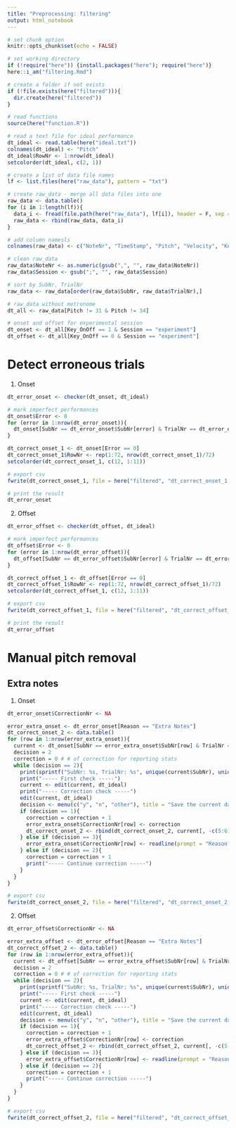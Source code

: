 ```yaml
---
title: "Preprocessing: filtering"
output: html_notebook
---
```


```r
# set chunk option
knitr::opts_chunk$set(echo = FALSE)

# set working directory
if (!require("here")) {install.packages("here"); require("here")}
here::i_am("filtering.Rmd")

# create a folder if not exists
if (!file.exists(here("filtered"))){
  dir.create(here("filtered"))
}

# read functions
source(here("function.R"))

# read a text file for ideal performance
dt_ideal <- read.table(here("ideal.txt"))
colnames(dt_ideal) <- "Pitch"
dt_ideal$RowNr <- 1:nrow(dt_ideal)
setcolorder(dt_ideal, c(2, 1))

# create a list of data file names
lf <- list.files(here("raw_data"), pattern = "txt")

# create raw_data - merge all data files into one
raw_data <- data.table()
for (i in 1:length(lf)){
  data_i <- fread(file.path(here("raw_data"), lf[i]), header = F, sep = " ", dec = ".")
  raw_data <- rbind(raw_data, data_i)
}

# add column namesls
colnames(raw_data) <- c("NoteNr", "TimeStamp", "Pitch", "Velocity", "Key_OnOff", "Device", "SubNr", "TrialNr", "Stimuli", "Session")

# clean raw_data
raw_data$NoteNr <- as.numeric(gsub(",", "", raw_data$NoteNr))
raw_data$Session <- gsub(";", "", raw_data$Session)

# sort by SubNr, TrialNr
raw_data <- raw_data[order(raw_data$SubNr, raw_data$TrialNr),]

# raw_data without metronome
dt_all <- raw_data[Pitch != 31 & Pitch != 34]

# onset and offset for experimental session
dt_onset <- dt_all[Key_OnOff == 1 & Session == "experiment"]
dt_offset <- dt_all[Key_OnOff == 0 & Session == "experiment"]
```

# Detect erroneous trials

1) Onset

```r
dt_error_onset <- checker(dt_onset, dt_ideal)

# mark imperfect performances
dt_onset$Error <- 0
for (error in 1:nrow(dt_error_onset)){
  dt_onset[SubNr == dt_error_onset$SubNr[error] & TrialNr == dt_error_onset$TrialNr[error]]$Error <- 1
}

dt_correct_onset_1 <- dt_onset[Error == 0]
dt_correct_onset_1$RowNr <- rep(1:72, nrow(dt_correct_onset_1)/72)
setcolorder(dt_correct_onset_1, c(12, 1:11))

# export csv
fwrite(dt_correct_onset_1, file = here("filtered", "dt_correct_onset_1.txt"))

# print the result
dt_error_onset
```

2) Offset

```r
dt_error_offset <- checker(dt_offset, dt_ideal)

# mark imperfect performances
dt_offset$Error <- 0
for (error in 1:nrow(dt_error_offset)){
  dt_offset[SubNr == dt_error_offset$SubNr[error] & TrialNr == dt_error_offset$TrialNr[error]]$Error <- 1
}

dt_correct_offset_1 <- dt_offset[Error == 0]
dt_correct_offset_1$RowNr <- rep(1:72, nrow(dt_correct_offset_1)/72)
setcolorder(dt_correct_offset_1, c(12, 1:11))

# export csv
fwrite(dt_correct_offset_1, file = here("filtered", "dt_correct_offset_1.txt"))

# print the result
dt_error_offset
```

# Manual pitch removal

## Extra notes
1) Onset

```r
dt_error_onset$CorrectionNr <- NA

error_extra_onset <- dt_error_onset[Reason == "Extra Notes"]
dt_correct_onset_2 <- data.table()
for (row in 1:nrow(error_extra_onset)){
  current <- dt_onset[SubNr == error_extra_onset$SubNr[row] & TrialNr == error_extra_onset$TrialNr[row]]
  decision = 2 
  correction = 0 # # of correction for reporting stats
  while (decision == 2){
    print(sprintf("SubNr: %s, TrialNr: %s", unique(current$SubNr), unique(current$TrialNr)))
    print("----- First check -----")
    current <- edit(current, dt_ideal)
    print("----- Correction check -----")
    edit(current, dt_ideal)
    decision <- menu(c("y", "n", "other"), title = "Save the current data? (to continue, enter 'n')")
    if (decision == 1){
      correction = correction + 1
      error_extra_onset$CorrectionNr[row] <- correction
      dt_correct_onset_2 <- rbind(dt_correct_onset_2, current[, -c(5:6)])
    } else if (decision == 3){
      error_extra_onset$CorrectionNr[row] <- readline(prompt = "Reason?: ")
    } else if (decision == 2){
      correction = correction + 1
      print("----- Continue correction -----")
    }
  }
}

# export csv
fwrite(dt_correct_onset_2, file = here("filtered", "dt_correct_onset_2.txt"))
```

2) Offset

```r
dt_error_offset$CorrectionNr <- NA

error_extra_offset <- dt_error_offset[Reason == "Extra Notes"]
dt_correct_offset_2 <- data.table()
for (row in 1:nrow(error_extra_offset)){
  current <- dt_offset[SubNr == error_extra_offset$SubNr[row] & TrialNr == error_extra_offset$TrialNr[row]]
  decision = 2 
  correction = 0 # # of correction for reporting stats
  while (decision == 2){
    print(sprintf("SubNr: %s, TrialNr: %s", unique(current$SubNr), unique(current$TrialNr)))
    print("----- First check -----")
    current <- edit(current, dt_ideal)
    print("----- Correction check -----")
    edit(current, dt_ideal)
    decision <- menu(c("y", "n", "other"), title = "Save the current data? (to continue, enter 'n')")
    if (decision == 1){
      correction = correction + 1
      error_extra_offset$CorrectionNr[row] <- correction
      dt_correct_offset_2 <- rbind(dt_correct_offset_2, current[, -c(5:6)])
    } else if (decision == 3){
      error_extra_offset$CorrectionNr[row] <- readline(prompt = "Reason?: ")
    } else if (decision == 2){
      correction = correction + 1
      print("----- Continue correction -----")
    }
  }
}

# export csv
fwrite(dt_correct_offset_2, file = here("filtered", "dt_correct_offset_2.txt"))
```
